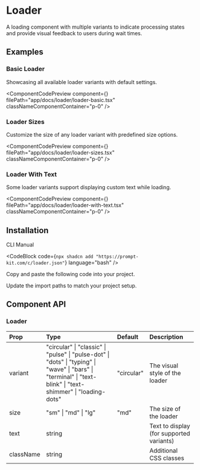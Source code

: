 
# Loader

A loading component with multiple variants to indicate processing states and provide visual feedback to users during wait times.

## Examples

### Basic Loader

Showcasing all available loader variants with default settings.

<ComponentCodePreview
  component={<LoaderBasic />}
  filePath="app/docs/loader/loader-basic.tsx"
  classNameComponentContainer="p-0"
/>

### Loader Sizes

Customize the size of any loader variant with predefined size options.

<ComponentCodePreview
  component={<LoaderSizes />}
  filePath="app/docs/loader/loader-sizes.tsx"
  classNameComponentContainer="p-0"
/>

### Loader With Text

Some loader variants support displaying custom text while loading.

<ComponentCodePreview
  component={<LoaderWithText />}
  filePath="app/docs/loader/loader-with-text.tsx"
  classNameComponentContainer="p-0"
/>

## Installation

<Tabs defaultValue="cli">

<TabsList>
  <TabsTrigger value="cli">CLI</TabsTrigger>
  <TabsTrigger value="manual">Manual</TabsTrigger>
</TabsList>

<TabsContent value="cli">

<CodeBlock
  code={`npx shadcn add "https://prompt-kit.com/c/loader.json"`}
  language="bash"
/>

</TabsContent>

<TabsContent value="manual">

<Steps>

<Step>Copy and paste the following code into your project.</Step>

<CodeBlock filePath="components/prompt-kit/loader.tsx" language="tsx" />

<Step>Update the import paths to match your project setup.</Step>

</Steps>

</TabsContent>

</Tabs>

## Component API

### Loader

| Prop      | Type                                                                                                                                                          | Default    | Description                              |
| :-------- | :------------------------------------------------------------------------------------------------------------------------------------------------------------ | :--------- | :--------------------------------------- |
| variant   | "circular" \| "classic" \| "pulse" \| "pulse-dot" \| "dots" \| "typing" \| "wave" \| "bars" \| "terminal" \| "text-blink" \| "text-shimmer" \| "loading-dots" | "circular" | The visual style of the loader           |
| size      | "sm" \| "md" \| "lg"                                                                                                                                          | "md"       | The size of the loader                   |
| text      | string                                                                                                                                                        |            | Text to display (for supported variants) |
| className | string                                                                                                                                                        |            | Additional CSS classes                   |
